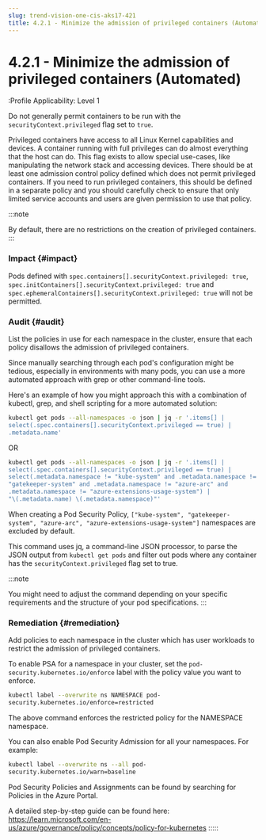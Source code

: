 ```yaml
---
slug: trend-vision-one-cis-aks17-421
title: 4.2.1 - Minimize the admission of privileged containers (Automated)
---
```

# 4.2.1 - Minimize the admission of privileged containers (Automated)

:Profile Applicability: Level 1

Do not generally permit containers to be run with the `securityContext.privileged` flag set to `true`.

Privileged containers have access to all Linux Kernel capabilities and devices. A container running with full privileges can do almost everything that the host can do. This flag exists to allow special use-cases, like manipulating the network stack and accessing devices. There should be at least one admission control policy defined which does not permit privileged containers. If you need to run privileged containers, this should be defined in a separate policy and you should carefully check to ensure that only limited service accounts and users are given permission to use that policy.

:::note

By default, there are no restrictions on the creation of privileged containers.
:::

### Impact {#impact}

Pods defined with `spec.containers[].securityContext.privileged: true`, `spec.initContainers[].securityContext.privileged: true` and `spec.ephemeralContainers[].securityContext.privileged: true` will not be permitted.

### Audit {#audit}

List the policies in use for each namespace in the cluster, ensure that each policy disallows the admission of privileged containers.

Since manually searching through each pod's configuration might be tedious, especially in environments with many pods, you can use a more automated approach with grep or other command-line tools.

Here's an example of how you might approach this with a combination of kubectl, grep, and shell scripting for a more automated solution:

```bash
kubectl get pods --all-namespaces -o json | jq -r '.items[] |
select(.spec.containers[].securityContext.privileged == true) |
.metadata.name'
```

OR

```bash
kubectl get pods --all-namespaces -o json | jq -r '.items[] |
select(.spec.containers[].securityContext.privileged == true) |
select(.metadata.namespace != "kube-system" and .metadata.namespace !=
"gatekeeper-system" and .metadata.namespace != "azure-arc" and
.metadata.namespace != "azure-extensions-usage-system") |
"\(.metadata.name) \(.metadata.namespace)"'
```

When creating a Pod Security Policy, `["kube-system", "gatekeeper-system", "azure-arc", "azure-extensions-usage-system"]` namespaces are excluded by default.

This command uses jq, a command-line JSON processor, to parse the JSON output from `kubectl get pods` and filter out pods where any container has the `securityContext.privileged` flag set to true.

:::note

You might need to adjust the command depending on your specific requirements and the structure of your pod specifications.
:::

### Remediation {#remediation}

Add policies to each namespace in the cluster which has user workloads to restrict the admission of privileged containers.

To enable PSA for a namespace in your cluster, set the `pod-security.kubernetes.io/enforce` label with the policy value you want to enforce.

```bash
kubectl label --overwrite ns NAMESPACE pod-
security.kubernetes.io/enforce=restricted
```

The above command enforces the restricted policy for the NAMESPACE namespace.

You can also enable Pod Security Admission for all your namespaces. For example:

```bash
kubectl label --overwrite ns --all pod-
security.kubernetes.io/warn=baseline
```

Pod Security Policies and Assignments can be found by searching for Policies in the Azure Portal.

A detailed step-by-step guide can be found here: <https://learn.microsoft.com/en-us/azure/governance/policy/concepts/policy-for-kubernetes>
:::::
